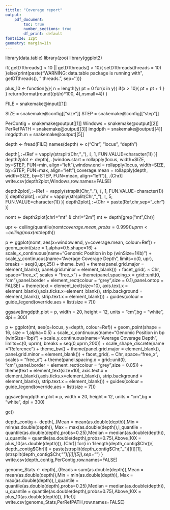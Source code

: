 ```yaml
---
tittle: "Coverage report"
output:
    pdf_document:
        toc: true
        number_sections: true
        df_print: default
fontsize: 12pt
geometry: margin=1in
---
```



library(data.table)
library(zoo)
library(ggplot2)

if( getDTthreads() < 10 || getDTthreads() > 10){
  setDTthreads(threads = 10)
}else{print(paste("WARNING: data.table package is running with ", getDTthreads(), " threads.", sep=''))}

plus_10 <- function(y){
    n = length(y)
    pt = 0
    for(x in y){
        if(x > 10){
            pt = pt + 1
        }
    }
    return(format(round((pt/n)*100, 4),nsmall=4))
}

FILE = snakemake@input[[1]]

SIZE = snakemake@config[["size"]]
STEP = snakemake@config[["step"]]

PerContig = snakemake@output[[1]]
Windows = snakemake@output[[2]]
PerRefPATH = snakemake@output[[3]]
imgdpth = snakemake@output[[4]]
imgdpth.m = snakemake@output[[5]]

depth <- fread(FILE)
names(depth) <- c("Chr", "locus", "depth")

depth[,`:=`(Ref = vapply(strsplit(Chr,"_"), `[`, 1, FUN.VALUE=character(1)) )]
depth2plot <- depth[, .(window.start = rollapply(locus, width=SIZE, by=STEP, FUN=min, align="left"),window.end = rollapply(locus, width=SIZE, by=STEP, FUN=max, align="left"),coverage.mean = rollapply(depth, width=SIZE, by=STEP, FUN=mean, align="left")), .(Chr)]
write.csv(depth2plot,Windows,row.names=FALSE)

depth2plot[,`:=`(Ref = vapply(strsplit(Chr,"_"), `[`, 1, FUN.VALUE=character(1)) )]
depth2plot[,`:=`(chr = vapply(strsplit(Chr,"_"), `[`, 5, FUN.VALUE=character(1)) )]
depth2plot[,`:=`(Chr = paste(Ref,chr,sep="_chr") )]

nomt <- depth2plot[chr!="mt" & chr!="2m"]
mt <- depth[grep("mt",Chr)]

upr <- ceiling(quantile(nomt$coverage.mean,probs=0.999))
uprm <- ceiling(max(mt$depth))

p <- ggplot(nomt, aes(x=window.end, y=coverage.mean, colour=Ref)) +
    geom_point(size = 1,alpha=0.5,shape=16) +
    scale_x_continuous(name="Genomic Position in bp (winSize=1Kb)") +
    scale_y_continuous(name="Average Coverage Depth", limits=c(0, upr), breaks = seq(0,upr,25)) +
    theme_bw() + theme(panel.grid.major = element_blank(), panel.grid.minor = element_blank()) +
    facet_grid(. ~ Chr, space="free_x", scales = "free_x") +
    theme(panel.spacing.x = grid::unit(0, "cm"),panel.border = element_rect(colour = "grey",size = 0.1),panel.ontop = FALSE) +
    theme(text = element_text(size=10), axis.text.x = element_blank(),axis.ticks.x=element_blank(),
    strip.background = element_blank(), strip.text.x = element_blank()) +
    guides(colour = guide_legend(override.aes = list(size = 7)))

ggsave(imgdpth,plot = p, width = 20, height = 12, units = "cm",bg = "white", dpi = 300)

p <- ggplot(mt, aes(x=locus, y=depth, colour=Ref)) +
    geom_point(shape = 16, size = 1,alpha=0.5) +
    scale_x_continuous(name="Genomic Position in bp (winSize=1bp)") +
    scale_y_continuous(name="Average Coverage Depth", limits=c(0, uprm), breaks = seq(0,uprm,200)) +
    scale_shape_discrete(name  ="Reference") +
    theme_bw() + theme(panel.grid.major = element_blank(), panel.grid.minor = element_blank()) +
    facet_grid(. ~ Chr, space="free_x", scales = "free_x") +
    theme(panel.spacing.x = grid::unit(0, "cm"),panel.border = element_rect(colour = "grey",size = 0.05)) +
    theme(text = element_text(size=10), axis.text.x = element_blank(),axis.ticks.x=element_blank(),
    strip.background = element_blank(), strip.text.x = element_blank()) +
    guides(colour = guide_legend(override.aes = list(size = 7)))

ggsave(imgdpth.m,plot = p, width = 20, height = 12, units = "cm",bg = "white", dpi = 300)

gc()

depth_contig <- depth[,.(Mean = mean(as.double(depth)),Min = min(as.double(depth)),
  Max = max(as.double(depth)),l_quantile = quantile(as.double(depth),probs=0.25),Median = median(as.double(depth)),
  u_quantile = quantile(as.double(depth),probs=0.75),Above_10X = plus_10(as.double(depth))),.(Chr)]
for(i in 1:length(depth_contig$Chr)){
    depth_contig$Chr[i] = paste(strsplit(depth_contig$Chr,"_")[[i]][1],(strsplit(depth_contig$Chr,"_")[[i]][5]),sep="_")
}
write.csv(depth_contig,PerContig,row.names=FALSE)

genome_Stats <- depth[,.(Reads = sum(as.double(depth)),Mean = mean(as.double(depth)),Min = min(as.double(depth)),
  Max = max(as.double(depth)),l_quantile = quantile(as.double(depth),probs=0.25),Median = median(as.double(depth)),
  u_quantile = quantile(as.double(depth),probs=0.75),Above_10X = plus_10(as.double(depth))),.(Ref)]
write.csv(genome_Stats,PerRefPATH,row.names=FALSE)
